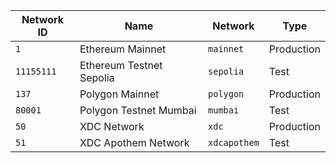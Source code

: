 | Network ID | Name                     | Network      | Type       |
| ---------- | ------------------------ | ------------ | ---------- |
| `1`        | Ethereum Mainnet         | `mainnet`    | Production |
| `11155111` | Ethereum Testnet Sepolia | `sepolia`    | Test       |
| `137`      | Polygon Mainnet          | `polygon`    | Production |
| `80001`    | Polygon Testnet Mumbai   | `mumbai`     | Test       |
| `50`       | XDC Network              | `xdc`        | Production |
| `51`       | XDC Apothem Network      | `xdcapothem` | Test       |